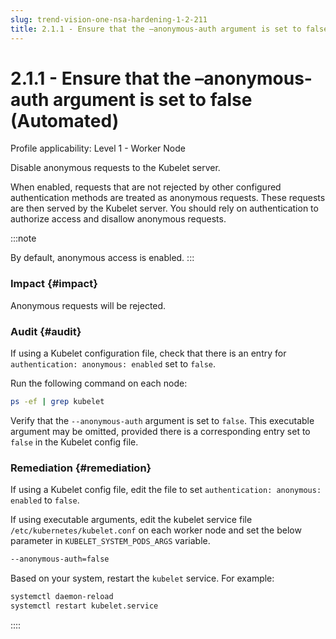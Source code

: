 ```yaml
---
slug: trend-vision-one-nsa-hardening-1-2-211
title: 2.1.1 - Ensure that the –anonymous-auth argument is set to false (Automated)
---
```

# 2.1.1 - Ensure that the –anonymous-auth argument is set to false (Automated)

Profile applicability: Level 1 - Worker Node

Disable anonymous requests to the Kubelet server.

When enabled, requests that are not rejected by other configured authentication methods are treated as anonymous requests. These requests are then served by the Kubelet server. You should rely on authentication to authorize access and disallow anonymous requests.

:::note

By default, anonymous access is enabled.
:::

### Impact {#impact}

Anonymous requests will be rejected.

### Audit {#audit}

If using a Kubelet configuration file, check that there is an entry for `authentication: anonymous: enabled` set to `false`.

Run the following command on each node:

```bash
ps -ef | grep kubelet
```

Verify that the `--anonymous-auth` argument is set to `false`. This executable argument may be omitted, provided there is a corresponding entry set to `false` in the Kubelet config file.

### Remediation {#remediation}

If using a Kubelet config file, edit the file to set `authentication: anonymous: enabled` to `false`.

If using executable arguments, edit the kubelet service file `/etc/kubernetes/kubelet.conf` on each worker node and set the below parameter in `KUBELET_SYSTEM_PODS_ARGS` variable.

```bash
--anonymous-auth=false
```

Based on your system, restart the `kubelet` service. For example:

```bash
systemctl daemon-reload
systemctl restart kubelet.service
```
::::
